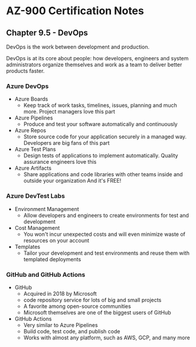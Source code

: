 # AZ-900 Certification Notes
## Chapter 9.5 - DevOps

DevOps is the work between development and production.

DevOps is at its core about people: how developers, engineers and system administrators organize themselves and work as a team to deliver better products faster.

### Azure DevOps
* Azure Boards
	* Keep track of work tasks, timelines, issues, planning and much more. Project managers love this part
* Azure Pipelines
	* Produce and test your software automatically and continuously
* Azure Repos
	* Store source code for your application securely in a managed way. Developers are big fans of this part
* Azure Test Plans
	* Design tests of applications to implement automatically. Quality assurance engineers love this
* Azure Artifacts
	* Share applications and code libraries with other teams inside and outside your organization
And it's FREE!

### Azure DevTest Labs
* Environment Management
	* Allow developers and engineers to create environments for test and development
* Cost Management
	* You won't incur unexpected costs and will even minimize waste of resources on your account
* Templates
	* Tailor your development and test environments and reuse them with templated deployments

### GitHub and GitHub Actions
* GitHub
	* Acquired in 2018 by Microsoft
	* code repository service for lots of big and small projects
	* A favorite among open-source communities
	* Microsoft themselves are one of the biggest users of GitHub
* GitHub Actions
	* Very similar to Azure Pipelines
	* Build code, test code, and publish code
	* Works with almost any platform, such as AWS, GCP, and many more